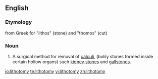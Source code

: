 ==English==
{{wikipedia}}

===Etymology===
from Greek for "lithos" (stone) and "thomos" (cut)

===Noun===
{{en-noun|pl=lithotomies}}

#A surgical method for removal of [[calculi]], (bolily stones formed inside certain hollow organs) such [[kidney stone]]s and [[gallstone]]s.

[[io:lithotomy]]
[[te:lithotomy]]
[[vi:lithotomy]]
[[zh:lithotomy]]
